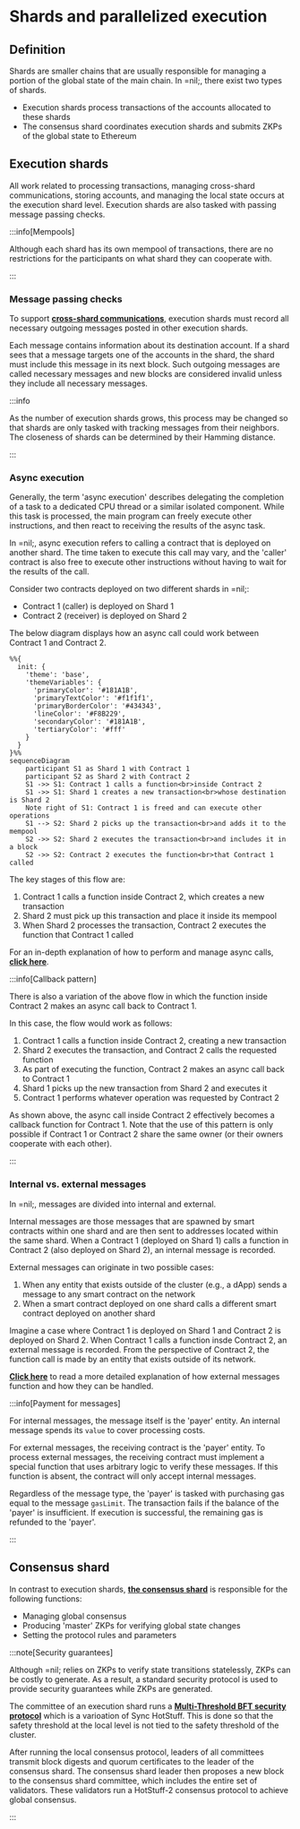 # Shards and parallelized execution

## Definition

Shards are smaller chains that are usually responsible for managing a portion of the global state of the main chain. In =nil;, there exist two types of shards.

* Execution shards process transactions of the accounts allocated to these shards
* The consensus shard coordinates execution shards and submits ZKPs of the global state to Ethereum

## Execution shards

All work related to processing transactions, managing cross-shard communications, storing accounts, and managing the local state occurs at the execution shard level. Execution shards are also tasked with passing message passing checks.

:::info[Mempools]

Although each shard has its own mempool of transactions, there are no restrictions for the participants on what shard they can cooperate with.

:::

### Message passing checks

To support [**cross-shard communications**](../principles#cross-shard-communication), execution shards must record all necessary outgoing messages posted in other execution shards.

Each message contains information about its destination account. If a shard sees that a message targets one of the accounts in the shard, the shard must include this message in its next block. Such outgoing messages are called necessary messages and new blocks are considered invalid unless they include all necessary messages.

:::info

As the number of execution shards grows, this process may be changed so that shards are only tasked with tracking messages from their neighbors. The closeness of shards can be determined by their Hamming distance.

:::

### Async execution

Generally, the term 'async execution' describes delegating the completion of a task to a dedicated CPU thread or a similar isolated component. While this task is processed, the main program can freely execute other instructions, and then react to receiving the results of the async task.

In =nil;, async execution refers to calling a contract that is deployed on another shard. The time taken to execute this call may vary, and the 'caller' contract is also free to execute other instructions without having to wait for the results of the call.

Consider two contracts deployed on two different shards in =nil;:

* Contract 1 (caller) is deployed on Shard 1
* Contract 2 (receiver) is deployed on Shard 2

The below diagram displays how an async call could work between Contract 1 and Contract 2.

```mermaid
%%{
  init: {
    'theme': 'base',
    'themeVariables': {
      'primaryColor': '#181A1B',
      'primaryTextColor': '#f1f1f1',
      'primaryBorderColor': '#434343',
      'lineColor': '#F8B229',
      'secondaryColor': '#181A1B',
      'tertiaryColor': '#fff'
    }
  }
}%%
sequenceDiagram
    participant S1 as Shard 1 with Contract 1
    participant S2 as Shard 2 with Contract 2
    S1 ->> S1: Contract 1 calls a function<br>inside Contract 2
    S1 ->> S1: Shard 1 creates a new transaction<br>whose destination is Shard 2
    Note right of S1: Contract 1 is freed and can execute other operations
    S1 --> S2: Shard 2 picks up the transaction<br>and adds it to the mempool
    S2 ->> S2: Shard 2 executes the transaction<br>and includes it in a block
    S2 ->> S2: Contract 2 executes the function<br>that Contract 1 called   
```

The key stages of this flow are:

1. Contract 1 calls a function inside Contract 2, which creates a new transaction
2. Shard 2 must pick up this transaction and place it inside its mempool
3. When Shard 2 processes the transaction, Contract 2 executes the function that Contract 1 called

For an in-depth explanation of how to perform and manage async calls, [**click here**](../getting-started/essentials/handling-async-execution).

:::info[Callback pattern]

There is also a variation of the above flow in which the function inside Contract 2 makes an async call back to Contract 1.

In this case, the flow would work as follows:

1. Contract 1 calls a function inside Contract 2, creating a new transaction
2. Shard 2 executes the transaction, and Contract 2 calls the requested function
3. As part of executing the function, Contract 2 makes an async call back to Contract 1
4. Shard 1 picks up the new transaction from Shard 2 and executes it
5. Contract 1 performs whatever operation was requested by Contract 2

As shown above, the async call inside Contract 2 effectively becomes a callback function for Contract 1. Note that the use of this pattern is only possible if Contract 1 or Contract 2 share the same owner (or their owners cooperate with each other).

:::

### Internal vs. external messages

In =nil;, messages are divided into internal and external.

Internal messages are those messages that are spawned by smart contracts within one shard and are then sent to addresses located within the same shard. When a Contract 1 (deployed on Shard 1) calls a function in Contract 2 (also deployed on Shard 2), an internal message is recorded.

External messages can originate in two possible cases:

1. When any entity that exists outside of the cluster (e.g., a dApp) sends a message to any smart contract on the network
2. When a smart contract deployed on one shard calls a different smart contract deployed on another shard

Imagine a case where Contract 1 is deployed on Shard 1 and Contract 2 is deployed on Shard 2. When Contract 1 calls a function insde Contract 2, an external message is recorded. From the perspective of Contract 2, the function call is made by an entity that exists outside of its network.

[**Click here**](../guides/architecture/ext-messages) to read a more detailed explanation of how external messages function and how they can be handled. 

:::info[Payment for messages]

For internal messages, the message itself is the 'payer' entity. An internal message spends its `value` to cover processing costs.

For external messages, the receiving contract is the 'payer' entity. To process external messages, the receiving contract must implement a special function that uses arbitrary logic to verify these messages. If this function is absent, the contract will only accept internal messages.

Regardless of the message type, the 'payer' is tasked with purchasing gas equal to the message `gasLimit`. The transaction fails if the balance of the 'payer' is insufficient. If execution is successful, the remaining gas is refunded to the 'payer'.

:::

## Consensus shard

In contrast to execution shards, [**the consensus shard**](../principles#consensus-shard) is responsible for the following functions:

* Managing global consensus
* Producing 'master' ZKPs for verifying global state changes
* Setting the protocol rules and parameters

:::note[Security guarantees]

Although =nil; relies on ZKPs to verify state transitions statelessly, ZKPs can be costly to generate. As a result, a standard security protocol is used to provide security guarantees while ZKPs are generated.

The committee of an execution shard runs a [**Multi-Threshold BFT security protocol**](https://dl.acm.org/doi/10.1145/3460120.3484554) which is a varioation of Sync HotStuff. This is done so that the safety threshold at the local level is not tied to the safety threshold of the cluster.

After running the local consensus protocol, leaders of all committees transmit block digests and quorum certificates to the leader of the consensus shard. The consensus shard leader then proposes a new block to the consensus shard committee, which includes the entire set of validators. These validators run a HotStuff-2 consensus protocol to achieve global consensus.

:::
